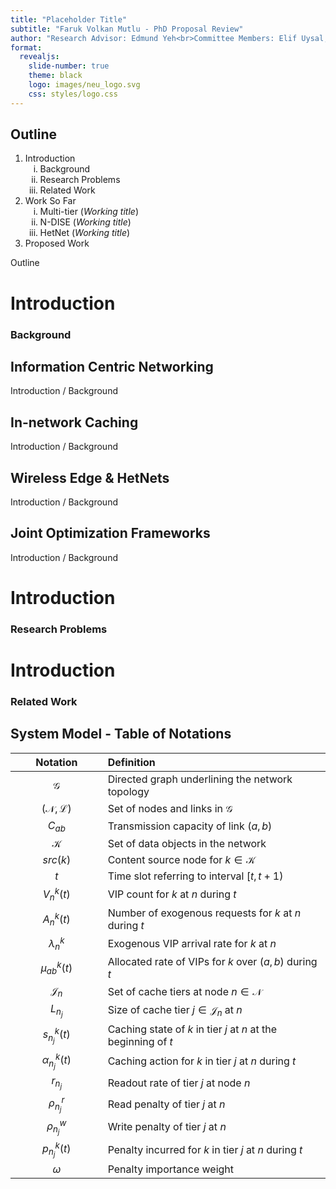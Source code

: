 ```yaml
---
title: "Placeholder Title"
subtitle: "Faruk Volkan Mutlu - PhD Proposal Review"
author: "Research Advisor: Edmund Yeh<br>Committee Members: Elif Uysal, Stratis Ioannidis"
format:
  revealjs:
    slide-number: true
    theme: black
    logo: images/neu_logo.svg
    css: styles/logo.css
---
```


## Outline

1. Introduction
   i. Background
   ii. Research Problems
   iii. Related Work
2. Work So Far
   i. Multi-tier (*Working title*)
   ii. N-DISE (*Working title*)
   iii. HetNet (*Working title*)
3. Proposed Work

::: {.footer}
Outline
:::

# Introduction
<h3>Background</h3>

## Information Centric Networking

::: {.footer}
Introduction / Background
:::

## In-network Caching

::: {.footer}
Introduction / Background
:::

## Wireless Edge & HetNets

::: {.footer}
Introduction / Background
:::

## Joint Optimization Frameworks

::: {.footer}
Introduction / Background
:::

# Introduction
<h3>Research Problems</h3>

# Introduction
<h3>Related Work</h3>

## System Model - Table of Notations {.smaller .scrollable}

| Notation | Definition |
|:---:|:-----------|
|$\mathcal{G}$|Directed graph underlining the network topology|
|$(\mathcal{N},\mathcal{L})$|Set of nodes and links in $\mathcal{G}$|
|$C_{ab}$|Transmission capacity of link $(a,b)$|
|$\mathcal{K}$|Set of data objects in the network|
|$src(k)$|Content source node for $k \in \mathcal{K}$|
|$t$|Time slot referring to interval $[t, t+1)$|
|$V^k_n(t)$|VIP count for $k$ at $n$ during $t$|
|$A^k_n(t)$|Number of exogenous requests for $k$ at $n$ during $t$|
|$\lambda^k_n$|Exogenous VIP arrival rate for $k$ at $n$|
|$\mu^k_{ab}(t)$|Allocated rate of VIPs for $k$ over $(a,b)$ during $t$|
|$\mathcal{J}_n$ | Set of cache tiers at node $n \in \mathcal{N}$|
|$L_{n_j}$ | Size of cache tier $j \in \mathcal{J}_n$ at $n$|
|$s^k_{n_j}(t)$ | Caching state of $k$ in tier $j$ at $n$ at the beginning of $t$|
|$\alpha^k_{n_j}(t)$ | Caching action for $k$ in tier $j$ at $n$ during $t$ |
|$r_{n_j}$ | Readout rate of tier $j$ at node $n$|
|$\rho^r_{n_j}$ | Read penalty of tier $j$ at $n$|
|$\rho^w_{n_j}$ | Write penalty of tier $j$ at $n$|
|$p^k_{n_j}(t)$ | Penalty incurred for $k$ in tier $j$ at $n$ during $t$|
|$\omega$ | Penalty importance weight|
